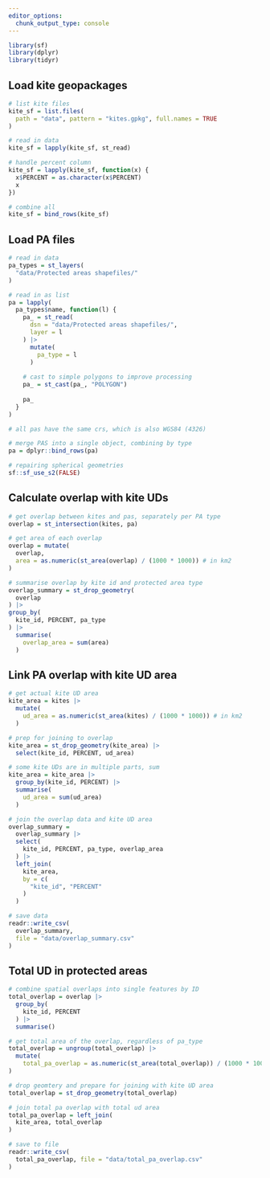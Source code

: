 ```yaml
---
editor_options: 
  chunk_output_type: console
---
```


```r
library(sf)
library(dplyr)
library(tidyr)
```

## Load kite geopackages

```r
# list kite files
kite_sf = list.files(
  path = "data", pattern = "kites.gpkg", full.names = TRUE
)

# read in data
kite_sf = lapply(kite_sf, st_read)

# handle percent column
kite_sf = lapply(kite_sf, function(x) {
  x$PERCENT = as.character(x$PERCENT)
  x
})

# combine all
kite_sf = bind_rows(kite_sf)
```

## Load PA files

```r
# read in data
pa_types = st_layers(
  "data/Protected areas shapefiles/"
)

# read in as list
pa = lapply(
  pa_types$name, function(l) {
    pa_ = st_read(
      dsn = "data/Protected areas shapefiles/",
      layer = l
    ) |> 
      mutate(
        pa_type = l
      )
    
    # cast to simple polygons to improve processing
    pa_ = st_cast(pa_, "POLYGON")
    
    pa_
  }
)

# all pas have the same crs, which is also WGS84 (4326)

# merge PAS into a single object, combining by type
pa = dplyr::bind_rows(pa)
```

```r
# repairing spherical geometries
sf::sf_use_s2(FALSE)
```

## Calculate overlap with kite UDs

```r
# get overlap between kites and pas, separately per PA type
overlap = st_intersection(kites, pa)

# get area of each overlap
overlap = mutate(
  overlap,
  area = as.numeric(st_area(overlap) / (1000 * 1000)) # in km2
)

# summarise overlap by kite id and protected area type
overlap_summary = st_drop_geometry(
  overlap
) |> 
group_by(
  kite_id, PERCENT, pa_type
) |> 
  summarise(
    overlap_area = sum(area)
  )
```

## Link PA overlap with kite UD area

```r
# get actual kite UD area
kite_area = kites |> 
  mutate(
    ud_area = as.numeric(st_area(kites) / (1000 * 1000)) # in km2
  )

# prep for joining to overlap
kite_area = st_drop_geometry(kite_area) |> 
  select(kite_id, PERCENT, ud_area)

# some kite UDs are in multiple parts, sum
kite_area = kite_area |> 
  group_by(kite_id, PERCENT) |> 
  summarise(
    ud_area = sum(ud_area)
  )

# join the overlap data and kite UD area
overlap_summary =
  overlap_summary |> 
  select(
    kite_id, PERCENT, pa_type, overlap_area
  ) |> 
  left_join(
    kite_area, 
    by = c(
      "kite_id", "PERCENT"
    )
  )

# save data
readr::write_csv(
  overlap_summary,
  file = "data/overlap_summary.csv"
)
```

## Total UD in protected areas

```r
# combine spatial overlaps into single features by ID
total_overlap = overlap |> 
  group_by(
    kite_id, PERCENT
  ) |> 
  summarise()

# get total area of the overlap, regardless of pa_type
total_overlap = ungroup(total_overlap) |> 
  mutate(
    total_pa_overlap = as.numeric(st_area(total_overlap)) / (1000 * 1000)
)

# drop geomtery and prepare for joining with kite UD area
total_overlap = st_drop_geometry(total_overlap)
```

```r
# join total pa overlap with total ud area
total_pa_overlap = left_join(
  kite_area, total_overlap
)

# save to file
readr::write_csv(
  total_pa_overlap, file = "data/total_pa_overlap.csv"
)
```
